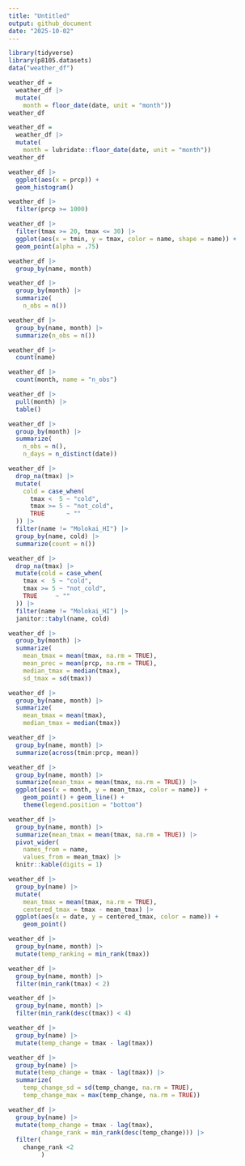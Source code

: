 ```yaml
---
title: "Untitled"
output: github_document
date: "2025-10-02"
---
```

```r
library(tidyverse)
library(p8105.datasets)
data("weather_df")
```

```r
weather_df = 
  weather_df |>
  mutate(
    month = floor_date(date, unit = "month"))
weather_df
```

```r
weather_df = 
  weather_df |>
  mutate(
    month = lubridate::floor_date(date, unit = "month"))
weather_df
```

```r
weather_df |> 
  ggplot(aes(x = prcp)) + 
  geom_histogram()
```

```r
weather_df |> 
  filter(prcp >= 1000)
```

```r
weather_df |> 
  filter(tmax >= 20, tmax <= 30) |> 
  ggplot(aes(x = tmin, y = tmax, color = name, shape = name)) + 
  geom_point(alpha = .75)
```

```r
weather_df |>
  group_by(name, month)
```

```r
weather_df |>
  group_by(month) |>
  summarize(
    n_obs = n())
```

```r
weather_df |>
  group_by(name, month) |>
  summarize(n_obs = n())
```

```r
weather_df |>
  count(name)
```

```r
weather_df |>
  count(month, name = "n_obs")
```

```r
weather_df |>
  pull(month) |> 
  table()
```

```r
weather_df |>
  group_by(month) |>
  summarize(
    n_obs = n(),
    n_days = n_distinct(date))
```

```r
weather_df |> 
  drop_na(tmax) |> 
  mutate(
    cold = case_when(
      tmax <  5 ~ "cold",
      tmax >= 5 ~ "not_cold",
      TRUE      ~ ""
  )) |> 
  filter(name != "Molokai_HI") |> 
  group_by(name, cold) |> 
  summarize(count = n())
```

```r
weather_df |> 
  drop_na(tmax) |> 
  mutate(cold = case_when(
    tmax <  5 ~ "cold",
    tmax >= 5 ~ "not_cold",
    TRUE     ~ ""
  )) |> 
  filter(name != "Molokai_HI") |> 
  janitor::tabyl(name, cold)
```

```r
weather_df |>
  group_by(month) |>
  summarize(
    mean_tmax = mean(tmax, na.rm = TRUE),
    mean_prec = mean(prcp, na.rm = TRUE),
    median_tmax = median(tmax),
    sd_tmax = sd(tmax))
```

```r
weather_df |>
  group_by(name, month) |>
  summarize(
    mean_tmax = mean(tmax),
    median_tmax = median(tmax))
```

```r
weather_df |>
  group_by(name, month) |>
  summarize(across(tmin:prcp, mean))
```

```r
weather_df |>
  group_by(name, month) |>
  summarize(mean_tmax = mean(tmax, na.rm = TRUE)) |>
  ggplot(aes(x = month, y = mean_tmax, color = name)) + 
    geom_point() + geom_line() + 
    theme(legend.position = "bottom")
```

```r
weather_df |>
  group_by(name, month) |>
  summarize(mean_tmax = mean(tmax, na.rm = TRUE)) |> 
  pivot_wider(
    names_from = name,
    values_from = mean_tmax) |> 
  knitr::kable(digits = 1)
```

```r
weather_df |>
  group_by(name) |>
  mutate(
    mean_tmax = mean(tmax, na.rm = TRUE),
    centered_tmax = tmax - mean_tmax) |> 
  ggplot(aes(x = date, y = centered_tmax, color = name)) + 
    geom_point() 
```

```r
weather_df |>
  group_by(name, month) |>
  mutate(temp_ranking = min_rank(tmax))
```

```r
weather_df |>
  group_by(name, month) |>
  filter(min_rank(tmax) < 2)
```

```r
weather_df |>
  group_by(name, month) |>
  filter(min_rank(desc(tmax)) < 4)
```

```r
weather_df |>
  group_by(name) |>
  mutate(temp_change = tmax - lag(tmax))
```

```r
weather_df |>
  group_by(name) |>
  mutate(temp_change = tmax - lag(tmax)) |>
  summarize(
    temp_change_sd = sd(temp_change, na.rm = TRUE),
    temp_change_max = max(temp_change, na.rm = TRUE))
```

```r
weather_df |>
  group_by(name) |>
  mutate(temp_change = tmax - lag(tmax),
         change_rank = min_rank(desc(temp_change))) |>
  filter(
    change_rank <2
         )
```

